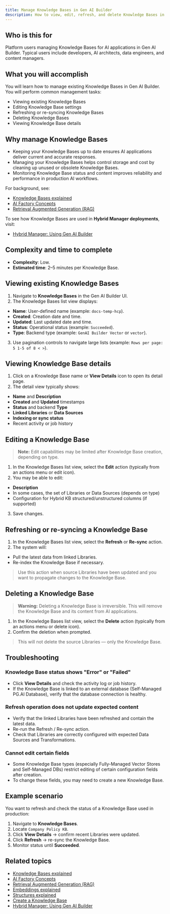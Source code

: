 ```yaml
---
title: Manage Knowledge Bases in Gen AI Builder
description: How to view, edit, refresh, and delete Knowledge Bases in Gen AI Builder.
---
```


## Who is this for

Platform users managing Knowledge Bases for AI applications in Gen AI Builder.
Typical users include developers, AI architects, data engineers, and content managers.

## What you will accomplish

You will learn how to manage existing Knowledge Bases in Gen AI Builder.
You will perform common management tasks:

- Viewing existing Knowledge Bases
- Editing Knowledge Base settings
- Refreshing or re-syncing Knowledge Bases
- Deleting Knowledge Bases
- Viewing Knowledge Base details

## Why manage Knowledge Bases

- Keeping your Knowledge Bases up to date ensures AI applications deliver current and accurate responses.
- Managing your Knowledge Bases helps control storage and cost by cleaning up unused or obsolete Knowledge Bases.
- Monitoring Knowledge Base status and content improves reliability and performance in production AI workflows.

For background, see:

- [Knowledge Bases explained](edb-postgres-ai/ai-factory/learn/explained/knowledge-bases)
- [AI Factory Concepts](edb-postgres-ai/ai-factory/learn/explained/ai-factory-concepts)
- [Retrieval Augmented Generation (RAG)](edb-postgres-ai/ai-factory/learn/explained/rag)

To see how Knowledge Bases are used in **Hybrid Manager deployments**, visit:

- [Hybrid Manager: Using Gen AI Builder](../../../../../hybrid-manager/ai-factory/gen-ai/builder)

## Complexity and time to complete

- **Complexity**: Low.
- **Estimated time**: 2–5 minutes per Knowledge Base.

## Viewing existing Knowledge Bases

1. Navigate to **Knowledge Bases** in the Gen AI Builder UI.
2. The Knowledge Bases list view displays:

- **Name**: User-defined name (example: `docs-temp-hcp`).
- **Created**: Creation date and time.
- **Updated**: Last updated date and time.
- **Status**: Operational status (example: `Succeeded`).
- **Type**: Backend type (example: `GenAI Builder Vector` or `vector`).

3. Use pagination controls to navigate large lists (example: `Rows per page: 5 1-5 of 8 < >`).

## Viewing Knowledge Base details

1. Click on a Knowledge Base name or **View Details** icon to open its detail page.
2. The detail view typically shows:

- **Name** and **Description**
- **Created** and **Updated** timestamps
- **Status** and backend **Type**
- **Linked Libraries** or **Data Sources**
- **Indexing or sync status**
- Recent activity or job history

## Editing a Knowledge Base

> **Note:** Edit capabilities may be limited after Knowledge Base creation, depending on type.

1. In the Knowledge Bases list view, select the **Edit** action (typically from an actions menu or edit icon).
2. You may be able to edit:

- **Description**
- In some cases, the set of Libraries or Data Sources (depends on type)
- Configuration for Hybrid KB structured/unstructured columns (if supported)

3. Save changes.

## Refreshing or re-syncing a Knowledge Base

1. In the Knowledge Bases list view, select the **Refresh** or **Re-sync** action.
2. The system will:

- Pull the latest data from linked Libraries.
- Re-index the Knowledge Base if necessary.

> Use this action when source Libraries have been updated and you want to propagate changes to the Knowledge Base.

## Deleting a Knowledge Base

> **Warning:** Deleting a Knowledge Base is irreversible. This will remove the Knowledge Base and its content from AI applications.

1. In the Knowledge Bases list view, select the **Delete** action (typically from an actions menu or delete icon).
2. Confirm the deletion when prompted.

> This will not delete the source Libraries — only the Knowledge Base.

## Troubleshooting

### Knowledge Base status shows "Error" or "Failed"

- Click **View Details** and check the activity log or job history.
- If the Knowledge Base is linked to an external database (Self-Managed PG.AI Database), verify that the database connection is healthy.

### Refresh operation does not update expected content

- Verify that the linked Libraries have been refreshed and contain the latest data.
- Re-run the Refresh / Re-sync action.
- Check that Libraries are correctly configured with expected Data Sources and Transformations.

### Cannot edit certain fields

- Some Knowledge Base types (especially Fully-Managed Vector Stores and Self-Managed DBs) restrict editing of certain configuration fields after creation.
- To change these fields, you may need to create a new Knowledge Base.

## Example scenario

You want to refresh and check the status of a Knowledge Base used in production:

1. Navigate to **Knowledge Bases**.
2. Locate `Company Policy KB`.
3. Click **View Details** → confirm recent Libraries were updated.
4. Click **Refresh** → re-sync the Knowledge Base.
5. Monitor status until **Succeeded**.

## Related topics

- [Knowledge Bases explained](edb-postgres-ai/ai-factory/learn/explained/knowledge-bases)
- [AI Factory Concepts](edb-postgres-ai/ai-factory/learn/explained/ai-factory-concepts)
- [Retrieval Augmented Generation (RAG)](edb-postgres-ai/ai-factory/learn/explained/rag)
- [Embeddings explained](edb-postgres-ai/ai-factory/learn/explained/embeddings)
- [Structures explained](edb-postgres-ai/ai-factory/learn/explained/structures)
- [Create a Knowledge Base](create-knowledge-base)
- [Hybrid Manager: Using Gen AI Builder](../../../../../hybrid-manager/ai-factory/gen-ai/builder)

